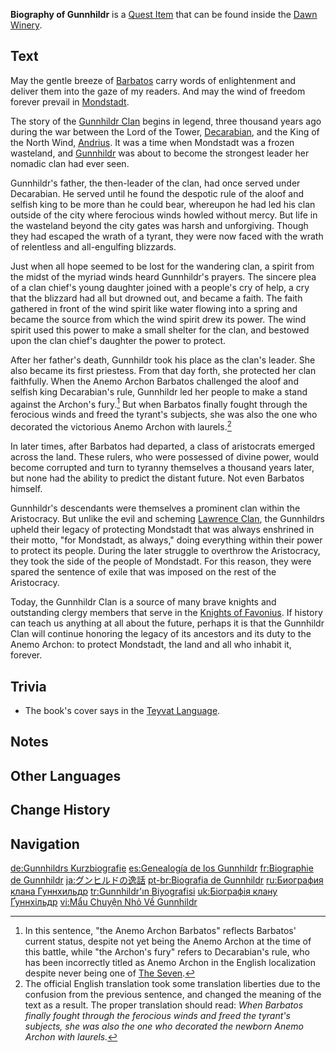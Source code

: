 {{Book Infobox
|image       = Book Biography of Gunnhildr.png
|type        = Quest Items
|quality     = 0
|region_lore = Mondstadt
|region_location = Mondstadt
|description = A history book on the life of the apical ancestor of the Gunnhildr Clan compiled by Eckhard Gunnhildr, a modern historian of Mondstadt. It consists of fragmented stories and legends from the aristocratic period.
|source1     = Inside [[Dawn Winery]]
}}
'''Biography of Gunnhildr''' is a [[Quest Item]] that can be found inside the [[Dawn Winery]].

==Text==
May the gentle breeze of [[Barbatos]] carry words of enlightenment and deliver them into the gaze of my readers. And may the wind of freedom forever prevail in [[Mondstadt]].

The story of the [[Gunnhildr Clan]] begins in legend, three thousand years ago during the war between the Lord of the Tower, [[Decarabian]], and the King of the North Wind, [[Boreas|Andrius]]. It was a time when Mondstadt was a frozen wasteland, and [[Gunnhildr]] was about to become the strongest leader her nomadic clan had ever seen.

Gunnhildr's father, the then-leader of the clan, had once served under Decarabian. He served until he found the despotic rule of the aloof and selfish king to be more than he could bear, whereupon he had led his clan outside of the city where ferocious winds howled without mercy. But life in the wasteland beyond the city gates was harsh and unforgiving. Though they had escaped the wrath of a tyrant, they were now faced with the wrath of relentless and all-engulfing blizzards.

Just when all hope seemed to be lost for the wandering clan, a spirit from the midst of the myriad winds heard Gunnhildr's prayers. The sincere plea of a clan chief's young daughter joined with a people's cry of help, a cry that the blizzard had all but drowned out, and became a faith. The faith gathered in front of the wind spirit like water flowing into a spring and became the source from which the wind spirit drew its power. The wind spirit used this power to make a small shelter for the clan, and bestowed upon the clan chief's daughter the power to protect.

After her father's death, Gunnhildr took his place as the clan's leader. She also became its first priestess. From that day forth, she protected her clan faithfully. When the Anemo Archon Barbatos challenged the aloof and selfish king Decarabian's rule, Gunnhildr led her people to make a stand against the Archon's fury.<ref group="Note">In this sentence, "the Anemo Archon Barbatos" reflects Barbatos' current status, despite not yet being the Anemo Archon at the time of this battle, while "the Archon's fury" refers to Decarabian's rule, who has been incorrectly titled as Anemo Archon in the English localization despite never being one of [[The Seven]].</ref> But when Barbatos finally fought through the ferocious winds and freed the tyrant's subjects, she was also the one who decorated the victorious Anemo Archon with laurels.<ref group="Note">The official English translation took some translation liberties due to the confusion from the previous sentence, and changed the meaning of the text as a result. The proper translation should read: ''When Barbatos finally fought through the ferocious winds and freed the tyrant's subjects, she was also the one who decorated the newborn Anemo Archon with laurels.''</ref>

In later times, after Barbatos had departed, a class of aristocrats emerged across the land. These rulers, who were possessed of divine power, would become corrupted and turn to tyranny themselves a thousand years later, but none had the ability to predict the distant future. Not even Barbatos himself.

Gunnhildr's descendants were themselves a prominent clan within the Aristocracy. But unlike the evil and scheming [[Lawrence Clan]], the Gunnhildrs upheld their legacy of protecting Mondstadt that was always enshrined in their motto, "for Mondstadt, as always," doing everything within their power to protect its people. During the later struggle to overthrow the Aristocracy, they took the side of the people of Mondstadt. For this reason, they were spared the sentence of exile that was imposed on the rest of the Aristocracy.

Today, the Gunnhildr Clan is a source of many brave knights and outstanding clergy members that serve in the [[Knights of Favonius]]. If history can teach us anything at all about the future, perhaps it is that the Gunnhildr Clan will continue honoring the legacy of its ancestors and its duty to the Anemo Archon: to protect Mondstadt, the land and all who inhabit it, forever.

==Trivia==
*The book's cover says {{Script|teyvat|Gunnhildr}} in the [[Teyvat Language]].

==Notes==
{{Reflist|note=1}}

==Other Languages==
{{Other Languages
|en      = Biography of Gunnhildr
|zhs     = 古恩希尔德小传
|zhs_rm  = Gǔ'ēnxī'ěrdé Xiǎo Zhuàn
|zht     = 古恩希爾德小傳
|zht_rm  = Gǔ'ēnxī'ěrdé Xiǎo Zhuàn
|zh_tl   = Biography of Gunnhildr
|ja      = グンヒルドの逸話
|ja_rm   = Gunhirudo no Itawa
|ja_tl   = Anecdote of Gunnhildr
|ko      = 군힐드 전기
|ko_rm   = Gunhildeu Jeongi
|ko_tl   = Biography of Gunnhildr
|es      = Genealogía de los Gunnhildr
|es_tl   = Gunnhildr Genealogy
|fr      = Biographie de Gunnhildr
|fr_tl   = Biography of Gunnhildr
|ru      = Биография клана Гуннхильдр
|ru_tl   = Biography of Gunnhildr Clan
|th      = ชีวประวัติของ Gunnhildr
|th_rm   = Chi-wa-pra-wat khong Gunnhildr
|th_tl   = Biography of Gunnhildr
|vi      = Mẩu Chuyện Nhỏ Về Gunnhildr
|vi_tl   = 
|de      = Gunnhildrs Kurzbiografie
|de_tl   = Gunnhildr's Short Biography
|id      = Biografi Gunnhildr
|id_tl   = Biography of Gunnhildr
|pt      = Biografia de Gunnhildr
|pt_tl   = Biography of Gunnhildr
|tr      = Gunnhildr'ın Biyografisi
|tr_tl   = Gunnhildr's Biography
|it      = Biografia di Gunnhildr
|it_tl   = Biography of Gunnhildr
}}

==Change History==
{{Change History|1.0}}

==Navigation==
{{Book Navbox|Mondstadt}}

[[de:Gunnhildrs Kurzbiografie]]
[[es:Genealogía de los Gunnhildr]]
[[fr:Biographie de Gunnhildr]]
[[ja:グンヒルドの逸話]]
[[pt-br:Biografia de Gunnhildr]]
[[ru:Биография клана Гуннхильдр]]
[[tr:Gunnhildr'ın Biyografisi]]
[[uk:Біографія клану Ґуннхільдр]]
[[vi:Mẩu Chuyện Nhỏ Về Gunnhildr]]